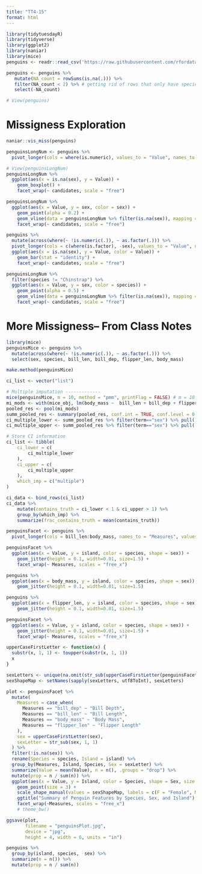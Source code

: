 ```yaml
---
title: "TT4-15"
format: html
---
```


```r
library(tidytuesdayR)
library(tidyverse)
library(ggplot2)
library(naniar)
library(mice)
penguins <- readr::read_csv('https://raw.githubusercontent.com/rfordatascience/tidytuesday/main/data/2025/2025-04-15/penguins.csv')

penguins <- penguins %>%
   mutate(NA_count = rowSums(is.na(.))) %>%
   filter(NA_count < 2) %>% # getting rid of rows that only have species and island 
   select(-NA_count)
```
```r
# View(penguins)
```

# Missigness Exploration
```r
naniar::vis_miss(penguins)

penguinsLongNum <- penguins %>%
  pivot_longer(cols = where(is.numeric), values_to = "Value", names_to = "candidates")

# View(penguinsLongNum)
penguinsLongNum %>%
  ggplot(aes(x = is.na(sex), y = Value)) + 
    geom_boxplot() +
    facet_wrap(~ candidates, scale = "free")

penguinsLongNum %>%
  ggplot(aes(x = Value, y = sex, color = sex)) +
    geom_point(alpha = 0.2) +
    geom_vline(data = penguinsLongNum %>% filter(is.na(sex)), mapping = aes(xintercept = Value)) + 
    facet_wrap(~ candidates, scale = "free")

penguins %>%
  mutate(across(where(~ !is.numeric(.)), ~ as.factor(.))) %>%
  pivot_longer(cols = c(where(is.factor), -sex), values_to = "Value", names_to = "candidates") %>%
  ggplot(aes(x = is.na(sex), y = Value, color = Value)) + 
    geom_bar(stat = "identity") +
    facet_wrap(~ candidates, scale = "free")

penguinsLongNum %>%
  filter(species != "Chinstrap") %>%
  ggplot(aes(x = Value, y = sex, color = species)) +
    geom_point(alpha = 0.5) +
    geom_vline(data = penguinsLongNum %>% filter(is.na(sex)), mapping = aes(xintercept = Value)) + 
    facet_wrap(~ candidates, scale = "free")
```

# More Missigness-- From Class Notes
```r
library(mice)
penguinsMice <- penguins %>%
  mutate(across(where(~ !is.numeric(.)), ~ as.factor(.))) %>%
  select(sex, species, bill_len, bill_dep, flipper_len, body_mass)

make.method(penguinsMice)

ci_list <- vector("list")

# Multiple imputation -------------
mice(penguinsMice, m = 10, method = "pmm", printFlag = FALSE) # m = 10 is similar to CV, create 10 different datasets and combine info. across 
mi_mods <- with(mice_obj, lm(body_mass ~  bill_len + bill_dep + flipper_len + sex))
pooled_res <- pool(mi_mods)
summ_pooled_res <- summary(pooled_res, conf.int = TRUE, conf.level = 0.95)
ci_multiple_lower <- summ_pooled_res %>% filter(term=="sex") %>% pull(`2.5 %`)
ci_multiple_upper <- summ_pooled_res %>% filter(term=="sex") %>% pull(`97.5 %`)

# Store CI information
ci_list <- tibble(
    ci_lower = c(
        ci_multiple_lower
    ),
    ci_upper = c(
        ci_multiple_upper
    ),
    which_imp = c("multiple")
)

ci_data <- bind_rows(ci_list)
ci_data %>% 
    mutate(contains_truth = ci_lower < 1 & ci_upper > 1) %>% 
    group_by(which_imp) %>% 
    summarize(frac_contains_truth = mean(contains_truth))
```

```r
penguinsFacet <- penguins %>%
  pivot_longer(cols = bill_len:body_mass, names_to = "Measures", values_to = "Value")

penguinsFacet %>%
  ggplot(aes(x = Value, y = island, color = species, shape = sex)) +
    geom_jitter(height = 0.1, width=0.01, size=1.5) +
    facet_wrap(~ Measures, scales = "free_x")
```

```r
penguins %>%
  ggplot(aes(x = body_mass, y = island, color = species, shape = sex)) +
    geom_jitter(height = 0.1, width=0.01, size=1.5)
```

```r
penguins %>%
  ggplot(aes(x = flipper_len, y = island, color = species, shape = sex)) +
    geom_jitter(height = 0.1, width=0.01, size=1.5)

penguinsFacet %>%
  ggplot(aes(x = Value, y = island, color = species, shape = sex)) +
    geom_jitter(height = 0.1, width=0.01, size=1.5) +
    facet_wrap(~ Measures, scales = "free_x")
```

```r
upperCaseFirstLetter <- function(x) {
  substr(x, 1, 1) <- toupper(substr(x, 1, 1))
  x
}

sexLetters <- unique(na.omit(str_sub(upperCaseFirstLetter(penguinsFacet$sex), 1, 1)))
sexShapeMap <- setNames(sapply(sexLetters, utf8ToInt), sexLetters)

plot <- penguinsFacet %>%
  mutate(
    Measures = case_when(
      Measures == "bill_dep" ~ "Bill Depth",
      Measures == "bill_len" ~ "Bill Length",
      Measures == "body_mass" ~ "Body Mass",
      Measures == "flipper_len" ~ "Flipper Length"
    ),
    sex = upperCaseFirstLetter(sex),
    sexLetter = str_sub(sex, 1, 1)
  ) %>%
  filter(!is.na(sex)) %>%
  rename(Species = species, Island = island) %>%
  group_by(Measures, Island, Species, Sex = sexLetter) %>%
  summarize(Value = mean(Value), n = n(), .groups = "drop") %>%
  mutate(prop = n / sum(n)) %>%
  ggplot(aes(x = Value, y = Island, color = Species, shape = Sex, size = prop)) +
    geom_point(size = 3) +
    scale_shape_manual(values = sexShapeMap, labels = c(F = "Female", M = "Male")) +
    ggtitle("Summary of Penguin Features by Species, Sex, and Island") + 
    facet_wrap(~Measures, scales = "free_x")
    # theme_bw()

ggsave(plot, 
       filename = "penguinsPlot.jpg",
       device = "jpg",
       height = 4, width = 6, units = "in")
```

```r
penguins %>%
  group_by(island, species,  sex) %>%
  summarize(n = n()) %>%
  mutate(prop = n / sum(n))
```
